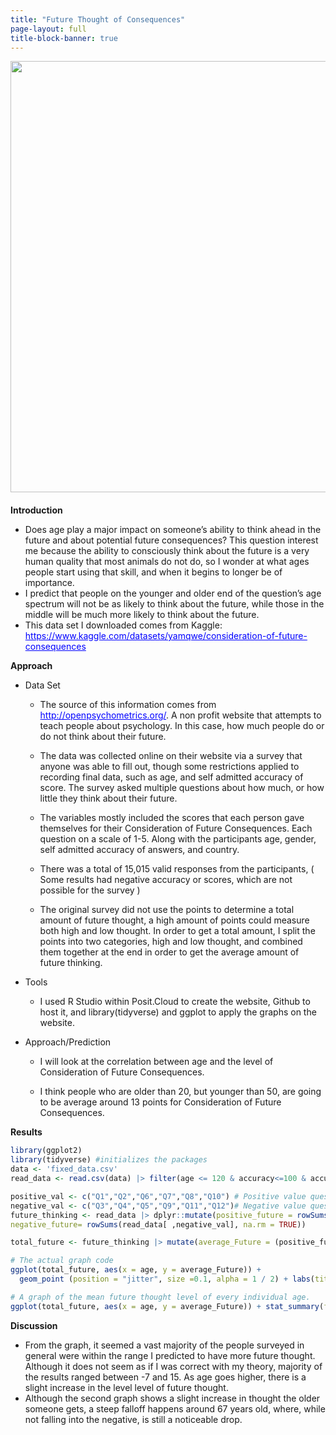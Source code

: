 ```yaml
---
title: "Future Thought of Consequences"
page-layout: full
title-block-banner: true
---
```


![](images/Future Thought.png){width="690"}**\
\
Introduction**

-   Does age play a major impact on someone's ability to think ahead in the future and about potential future consequences? This question interest me because the ability to consciously think about the future is a very human quality that most animals do not do, so I wonder at what ages people start using that skill, and when it begins to longer be of importance.
-   I predict that people on the younger and older end of the question’s age spectrum will not be as likely to think about the future, while those in the middle will be much more likely to think about the future.
-    This data set I downloaded comes from Kaggle: [https://www.kaggle.com/datasets/yamqwe/consideration-of-future-consequences](https://5862e355173143f79a0d9d100705273d.app.posit.cloud/#0){.uri style="text-decoration: underline; color: rgb(0, 0, 255) !important; margin-bottom: 0.1em;"}

**Approach**

-   Data Set

    -   The source of this information comes from [http://openpsychometrics.org/](https://5862e355173143f79a0d9d100705273d.app.posit.cloud/#0){style="text-decoration: underline; color: rgb(0, 0, 255) !important;"}. A non profit website that attempts to teach people about psychology. In this case, how much people do or do not think about their future.

    -   The data was collected online on their website via a survey that anyone was able to fill out, though some restrictions applied to recording final data, such as age, and self admitted accuracy of score. The survey asked multiple questions about how much, or how little they think about their future.

    -   The variables mostly included the scores that each person gave themselves for their Consideration of Future Consequences. Each question on a scale of 1-5. Along with the participants age, gender, self admitted accuracy of answers, and country.

    -   There was a total of 15,015 valid responses from the participants, ( Some results had negative accuracy or scores, which are not possible for the survey )

    -   The original survey did not use the points to determine a total amount of future thought, a high amount of points could measure both high and low thought. In order to get a total amount, I split the points into two categories, high and low thought, and combined them together at the end in order to get the average amount of future thinking.

-   Tools

    -   I used R Studio within Posit.Cloud to create the website, Github to host it, and library(tidyverse) and ggplot to apply the graphs on the website.

-   Approach/Prediction

    -   I will look at the correlation between age and the level of Consideration of Future Consequences.

    -   I think people who are older than 20, but younger than 50, are going to be average around 13 points for Consideration of Future Consequences.

**Results**

```r
library(ggplot2)
library(tidyverse) #initializes the packages 
data <- 'fixed_data.csv'
read_data <- read.csv(data) |> filter(age <= 120 & accuracy<=100 & accuracy >= 0, if_any(Q1:Q12, ~ .x >= 0 ))

positive_val <- c("Q1","Q2","Q6","Q7","Q8","Q10") # Positive value questions
negative_val <- c("Q3","Q4","Q5","Q9","Q11","Q12")# Negative value questions
future_thinking <- read_data |> dplyr::mutate(positive_future = rowSums(read_data[ ,positive_val], na.rm = TRUE),
negative_future= rowSums(read_data[ ,negative_val], na.rm = TRUE))

total_future <- future_thinking |> mutate(average_Future = (positive_future - negative_future)) #Includes the Total amount of points into the data graph.

# The actual graph code
ggplot(total_future, aes(x = age, y = average_Future)) +
  geom_point (position = "jitter", size =0.1, alpha = 1 / 2) + labs(title="Age and Consideration of Future Consequences", x = "Age" , y= "Self Rated Future Thoughtfulness")
```

```r
# A graph of the mean future thought level of every individual age.
ggplot(total_future, aes(x = age, y = average_Future)) + stat_summary(fun.min = min, fun.max = max, fun = mean) + labs(title="Age and Consideration of Future Consequences", x = "Age" , y= "Self Rated Future Thoughtfulness")
```

**Discussion**

-   From the graph, it seemed a vast majority of the people surveyed in general were within the range I predicted to have more future thought. Although it does not seem as if I was correct with my theory, majority of the results ranged between -7 and 15. As age goes higher, there is a slight increase in the level level of future thought.
-   Although the second graph shows a slight increase in thought the older someone gets, a steep falloff happens around 67 years old, where, while not falling into the negative, is still a noticeable drop.
